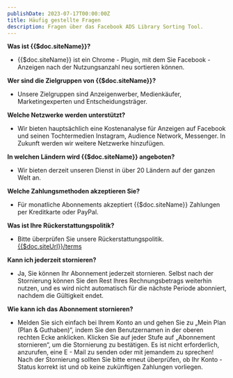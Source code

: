 ```yaml
---
publishDate: 2023-07-17T00:00:00Z
title: Häufig gestellte Fragen
description: Fragen über das Facebook ADS Library Sorting Tool.
---
```


<div class="px-4 lg:px-40">

**Was ist {{$doc.siteName}}?**
- {{$doc.siteName}} ist ein Chrome - Plugin, mit dem Sie Facebook - Anzeigen nach der Nutzungsanzahl neu sortieren können.

**Wer sind die Zielgruppen von {{$doc.siteName}}?**
- Unsere Zielgruppen sind Anzeigenwerber, Medienkäufer, Marketingexperten und Entscheidungsträger.

**Welche Netzwerke werden unterstützt?**
- Wir bieten hauptsächlich eine Kostenanalyse für Anzeigen auf Facebook und seinen Tochtermedien Instagram, Audience Network, Messenger. In Zukunft werden wir weitere Netzwerke hinzufügen.

**In welchen Ländern wird {{$doc.siteName}} angeboten?**
- Wir bieten derzeit unseren Dienst in über 20 Ländern auf der ganzen Welt an.

**Welche Zahlungsmethoden akzeptieren Sie?**
- Für monatliche Abonnements akzeptiert {{$doc.siteName}} Zahlungen per Kreditkarte oder PayPal.

**Was ist Ihre Rückerstattungspolitik?**
- Bitte überprüfen Sie unsere Rückerstattungspolitik. <a href='/terms'>{{$doc.siteUrl}}/terms</a>

**Kann ich jederzeit stornieren?**
- Ja, Sie können Ihr Abonnement jederzeit stornieren. Selbst nach der Stornierung können Sie den Rest Ihres Rechnungsbetrags weiterhin nutzen, und es wird nicht automatisch für die nächste Periode abonniert, nachdem die Gültigkeit endet.

**Wie kann ich das Abonnement stornieren?**
- Melden Sie sich einfach bei Ihrem Konto an und gehen Sie zu „Mein Plan (Plan & Guthaben)“, indem Sie den Benutzernamen in der oberen rechten Ecke anklicken. Klicken Sie auf jeder Stufe auf „Abonnement stornieren“, um die Stornierung zu bestätigen. Es ist nicht erforderlich, anzurufen, eine E - Mail zu senden oder mit jemandem zu sprechen!
Nach der Stornierung sollten Sie bitte erneut überprüfen, ob Ihr Konto - Status korrekt ist und ob keine zukünftigen Zahlungen vorliegen.
</div>